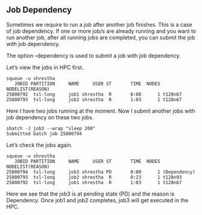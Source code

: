 ## Job Dependency

Sometimes we require to run a job after another job finishes. This is a case of job dependency. If one or more job/s are already running and you want to run another job, after all running jobs are completed, you can submit the job with job dependency.

The option --dependency is used to submit a job with job dependency.

Let's view the jobs in HPC first. 

```
squeue -u shrestha
   JOBID PARTITION     NAME     USER ST       TIME  NODES NODELIST(REASON)
25800792  tsl-long     job1 shrestha  R       0:08      1 t128n67
25800793  tsl-long     job2 shrestha  R       1:03      1 t128n67
```

Here I have two jobs running at the moment. Now I submit another jobs with job dependency on these two jobs.

```
sbatch -J job3 --wrap "sleep 200"
Submitted batch job 25800794
```

Let's check the jobs again.
```
squeue -u shrestha
   JOBID PARTITION     NAME     USER ST       TIME  NODES NODELIST(REASON)
25800794  tsl-long     job3 shrestha PD       0:00      1 (Dependency)
25800793  tsl-long     job2 shrestha  R       0:23      1 t128n93
25800792  tsl-long     job1 shrestha  R       1:03      1 t128n67
```

Here we see that the job3 is at pending state (PD) and the reason is Dependency. Once job1 and job2 completes, job3 will get executed in the HPC.



